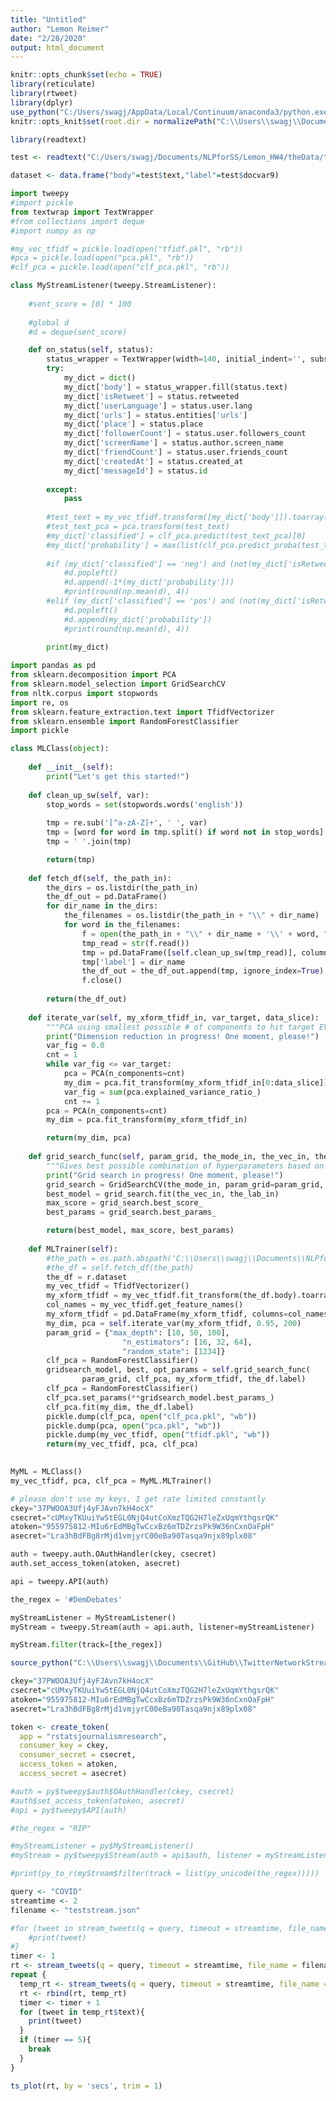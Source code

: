 ```yaml
---
title: "Untitled"
author: "Lemon Reimer"
date: "2/28/2020"
output: html_document
---
```


```r
knitr::opts_chunk$set(echo = TRUE)
library(reticulate)
library(rtweet)
library(dplyr)
use_python("C:/Users/swagj/AppData/Local/Continuum/anaconda3/python.exe")
knitr::opts_knit$set(root.dir = normalizePath("C:\\Users\\swagj\\Documents\\NLPforSS\\Lemon_HW4"))
```

```r

library(readtext)

test <- readtext("C:/Users/swagj/Documents/NLPforSS/Lemon_HW4/theData/train/*", docvarsfrom = "filepaths", dvsep="/")

```

```r
dataset <- data.frame("body"=test$text,"label"=test$docvar9)
```

```python
import tweepy
#import pickle
from textwrap import TextWrapper
#from collections import deque
#import numpy as np

#my_vec_tfidf = pickle.load(open("tfidf.pkl", "rb"))
#pca = pickle.load(open("pca.pkl", "rb"))
#clf_pca = pickle.load(open("clf_pca.pkl", "rb"))

class MyStreamListener(tweepy.StreamListener):
    
    #sent_score = [0] * 100
    
    #global d
    #d = deque(sent_score)

    def on_status(self, status):
        status_wrapper = TextWrapper(width=140, initial_indent='', subsequent_indent='')
        try:
            my_dict = dict()
            my_dict['body'] = status_wrapper.fill(status.text)
            my_dict['isRetweet'] = status.retweeted
            my_dict['userLanguage'] = status.user.lang
            my_dict['urls'] = status.entities['urls']
            my_dict['place'] = status.place
            my_dict['followerCount'] = status.user.followers_count
            my_dict['screenName'] = status.author.screen_name
            my_dict['friendCount'] = status.user.friends_count
            my_dict['createdAt'] = status.created_at
            my_dict['messageId'] = status.id
            
        except:
            pass
        
        #test_text = my_vec_tfidf.transform([my_dict['body']]).toarray()
        #test_text_pca = pca.transform(test_text)
        #my_dict['classified'] = clf_pca.predict(test_text_pca)[0]
        #my_dict['probability'] = max(list(clf_pca.predict_proba(test_text_pca)[0]))
        
        #if (my_dict['classified'] == 'neg') and (not(my_dict['isRetweet'])):
            #d.popleft()
            #d.append(-1*(my_dict['probability']))
            #print(round(np.mean(d), 4))
        #elif (my_dict['classified'] == 'pos') and (not(my_dict['isRetweet'])):
            #d.popleft()
            #d.append(my_dict['probability'])
            #print(round(np.mean(d), 4))
        
        print(my_dict)
```

```python
import pandas as pd
from sklearn.decomposition import PCA
from sklearn.model_selection import GridSearchCV
from nltk.corpus import stopwords
import re, os
from sklearn.feature_extraction.text import TfidfVectorizer
from sklearn.ensemble import RandomForestClassifier
import pickle

class MLClass(object):
    
    def __init__(self):
        print("Let's get this started!")
        
    def clean_up_sw(self, var):
        stop_words = set(stopwords.words('english'))
    
        tmp = re.sub('[^a-zA-Z]+', ' ', var)
        tmp = [word for word in tmp.split() if word not in stop_words]
        tmp = ' '.join(tmp)

        return(tmp)
    
    def fetch_df(self, the_path_in):
        the_dirs = os.listdir(the_path_in)
        the_df_out = pd.DataFrame()
        for dir_name in the_dirs:
            the_filenames = os.listdir(the_path_in + "\\" + dir_name)
            for word in the_filenames:
                f = open(the_path_in + "\\" + dir_name + '\\' + word, "r", encoding='ISO-8859-1')
                tmp_read = str(f.read())
                tmp = pd.DataFrame([self.clean_up_sw(tmp_read)], columns=['body'])
                tmp['label'] = dir_name
                the_df_out = the_df_out.append(tmp, ignore_index=True)
                f.close()
            
        return(the_df_out)
    
    def iterate_var(self, my_xform_tfidf_in, var_target, data_slice):
        """PCA using smallest possible # of components to hit target EVR"""
        print("Dimension reduction in progress! One moment, please!")
        var_fig = 0.0
        cnt = 1
        while var_fig <= var_target:
            pca = PCA(n_components=cnt)
            my_dim = pca.fit_transform(my_xform_tfidf_in[0:data_slice])
            var_fig = sum(pca.explained_variance_ratio_)   
            cnt += 1
        pca = PCA(n_components=cnt)
        my_dim = pca.fit_transform(my_xform_tfidf_in)

        return(my_dim, pca)
    
    def grid_search_func(self, param_grid, the_mode_in, the_vec_in, the_lab_in):
        """Gives best possible combination of hyperparameters based on grid options"""
        print("Grid search in progress! One moment, please!")
        grid_search = GridSearchCV(the_mode_in, param_grid=param_grid, cv=5)
        best_model = grid_search.fit(the_vec_in, the_lab_in)
        max_score = grid_search.best_score_
        best_params = grid_search.best_params_

        return(best_model, max_score, best_params)
        
    def MLTrainer(self):
        #the_path = os.path.abspath('C:\\Users\\swagj\\Documents\\NLPforSS\\Lemon_HW4\\theData')
        #the_df = self.fetch_df(the_path)
        the_df = r.dataset
        my_vec_tfidf = TfidfVectorizer()
        my_xform_tfidf = my_vec_tfidf.fit_transform(the_df.body).toarray()
        col_names = my_vec_tfidf.get_feature_names()
        my_xform_tfidf = pd.DataFrame(my_xform_tfidf, columns=col_names)
        my_dim, pca = self.iterate_var(my_xform_tfidf, 0.95, 200)
        param_grid = {"max_depth": [10, 50, 100],
                         "n_estimators": [16, 32, 64],
                         "random_state": [1234]}
        clf_pca = RandomForestClassifier()
        gridsearch_model, best, opt_params = self.grid_search_func(
                param_grid, clf_pca, my_xform_tfidf, the_df.label)
        clf_pca = RandomForestClassifier()
        clf_pca.set_params(**gridsearch_model.best_params_)
        clf_pca.fit(my_dim, the_df.label)
        pickle.dump(clf_pca, open("clf_pca.pkl", "wb"))
        pickle.dump(pca, open("pca.pkl", "wb"))
        pickle.dump(my_vec_tfidf, open("tfidf.pkl", "wb"))
        return(my_vec_tfidf, pca, clf_pca)
    
```

```python

MyML = MLClass()
my_vec_tfidf, pca, clf_pca = MyML.MLTrainer()

```

```python

# please don't use my keys, I get rate limited constantly 
ckey="37PWOOA3Ufj4yFJAvn7kH4ocX"
csecret="cUMxyTKUuiYw5tEGL0NjQ4utCoXmzTQG2H7leZxUqmYthgsrQK"
atoken="955975812-MIu6rEdMBgTwCcxBz6mTDZrzsPk9W36nCxnOaFpH"
asecret="Lra3hBdFBg8rMjd1vmjyrC00eBa90Tasqa9njx89plx08"

auth = tweepy.auth.OAuthHandler(ckey, csecret)
auth.set_access_token(atoken, asecret)

api = tweepy.API(auth)

```

```python

the_regex = '#DemDebates'

myStreamListener = MyStreamListener()
myStream = tweepy.Stream(auth = api.auth, listener=myStreamListener)

myStream.filter(track=[the_regex])
```

```r
source_python("C:\\Users\\swagj\\Documents\\GitHub\\TwitterNetworkStreaming\\Lemon_Streamer_Tweepy\\Lemon_ML.py", convert = T)
```

```r
ckey="37PWOOA3Ufj4yFJAvn7kH4ocX"
csecret="cUMxyTKUuiYw5tEGL0NjQ4utCoXmzTQG2H7leZxUqmYthgsrQK"
atoken="955975812-MIu6rEdMBgTwCcxBz6mTDZrzsPk9W36nCxnOaFpH"
asecret="Lra3hBdFBg8rMjd1vmjyrC00eBa90Tasqa9njx89plx08"

token <- create_token(
  app = "rstatsjournalismresearch",
  consumer_key = ckey,
  consumer_secret = csecret,
  access_token = atoken,
  access_secret = asecret)

#auth = py$tweepy$auth$OAuthHandler(ckey, csecret)
#auth$set_access_token(atoken, asecret)
#api = py$tweepy$API(auth)

#the_regex = "RIP"

#myStreamListener = py$MyStreamListener()
#myStream = py$tweepy$Stream(auth = api$auth, listener = myStreamListener)

#print(py_to_r(myStream$filter(track = list(py_unicode(the_regex)))))
```

```r
query <- "COVID"
streamtime <- 2
filename <- "teststream.json"

#for (tweet in stream_tweets(q = query, timeout = streamtime, file_name = filename)$text){
    #print(tweet)
#}
timer <- 1
rt <- stream_tweets(q = query, timeout = streamtime, file_name = filename)
repeat {
  temp_rt <- stream_tweets(q = query, timeout = streamtime, file_name = filename)
  rt <- rbind(rt, temp_rt)
  timer <- timer + 1
  for (tweet in temp_rt$text){
    print(tweet)
  }
  if (timer == 5){
    break
  }
}
```

```r
ts_plot(rt, by = 'secs', trim = 1)
```

